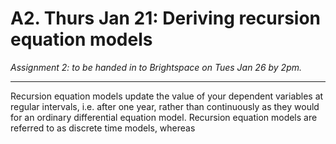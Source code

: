 # A2. Thurs Jan 21: Deriving recursion equation models

*Assignment 2: to be handed in to Brightspace on Tues Jan 26 by 2pm.*

---
Recursion equation models update the value of your dependent variables at regular intervals, i.e. after one year, rather than continuously as they would for an ordinary differential equation model. Recursion equation models are referred to as discrete time models, whereas 
